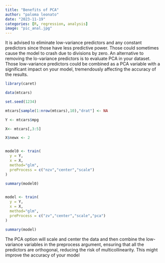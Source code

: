 ```yaml
---
title: "Benefits of PCA"
author: "paloma leonato"
date: "2023-11-19"
categories: [R, regression, analysis]
image: "pic_anal.jpg"
---
```


It is advised to eliminate low-variance predictors and any constant predictors since those have less predictive power. Those could sometimes cause the model to crash due to divisions by zero. An alternative to removing the lo-variance predictors is to evaluate PCA in your dataset. Those low-variance predictors could be combined as a PCA variable with a significant impact on your model, tremendously affecting the accuracy of the results.

```r

library(caret)

data(mtcars)

set.seed(1234)

mtcars[sample(1:nrow(mtcars),10),"drat"] <- NA

Y <- mtcars$mpg

X<- mtcars[,3:5]

X$newx <- 2


model0 <- train(
  y = Y,
  x = X, 
  method="glm",
  preProcess = c("nzv","center","scale")
)
               
summary(model0)


model <- train(
  y = Y,
  x = X, 
  method="glm",
  preProcess = c("zv","center","scale","pca")
)
               
summary(model)

```

The PCA option will scale and center the data and then combine the low-variance variables in the preprocess argument, ensuring that all the predictors are orthogonal, reducing the risk of multicollinearity. This might improve the accuracy of your model
